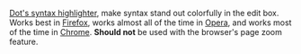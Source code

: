 [[User:Remember the dot/Syntax highlighter|Dot's syntax highlighter]], make syntax stand out colorfully in the edit box. Works best in [[wikipedia:Mozilla Firefox|Firefox]], works almost all of the time in [[wikipedia:Opera (web browser)|Opera]], and works most of the time in [[wikipedia:Google Chrome|Chrome]]. '''Should not''' be used with the browser's page zoom feature.